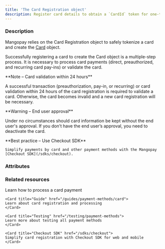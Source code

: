 ```yaml
---
title: 'The Card Registration object'
description: Register card details to obtain a `CardId` token for one-time, recurring, or preauthorized card payments
---
```



### Description

Mangopay  relies on the Card Registration object to safely tokenize a card and create the [Card](/api-reference/cards/card-object) object.  

Successfully registering a card to create the Card object is a multiple-step process. It is necessary to process card payments (direct, preauthorized, and recurring card pay-ins) or validate the card.  

<Note>  
**Note – Card validation within 24 hours** 
  
A successful transaction (preauthorization, pay-in, or recurring) or card validation within 24 hours of the card registration is required to validate a card. Otherwise, the card becomes invalid and a new card registration will be necessary.  
</Note>  

<Warning>  
**Warning – End user approval** 
  
Under no circumstances should card information be kept without the end user's approval. If you don’t have the end user’s approval, you need to deactivate the card.  
</Warning>  

<Tip>
    **Best practice – Use Checkout SDK**

    Simplify payments by card and other payment methods with the Mangopay [Checkout SDK](/sdks/checkout).
</Tip>

### Attributes  

<Id3 />  

<Tag4 />  

<CreationDate />  

<UserId1 />  

<AccessKey />  

<PreregistrationData />  

<RegistrationData />  

<CardId1 />  

<CardType2 />  

<CardRegistrationURL />  

<ResultCode />  

<ResultMessage />  

<Currency17 />  

<Status4 />

### Related resources

<CardGroup cols={2}>
    <Card title="How to" href="/guides/payment-methods/card/direct/how-to">
    Learn how to process a card payment
    </Card>
    
    <Card title="Guide" href="/guides/payment-methods/card">
    Learn about card registration and processing
    </Card>
    
    <Card title="Testing" href="/testing/payment-methods">
    Learn more about testing all payment methods
    </Card>  

    <Card title="Checkout SDK" href="/sdks/checkout">
    Simplify card registration with Checkout SDK for web and mobile 
    </Card>
</CardGroup>